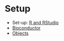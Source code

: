# Setup {#sec:setup}


- Set-up: [R and RStudio](https://uclouvain-cbio.github.io/WSBIM1207/sec-startr.html)
- [Bioconductor](https://uclouvain-cbio.github.io/WSBIM1207/sec-bioinfo.html)
- [Objects](https://uclouvain-cbio.github.io/WSBIM1322/sec-obj.html)
